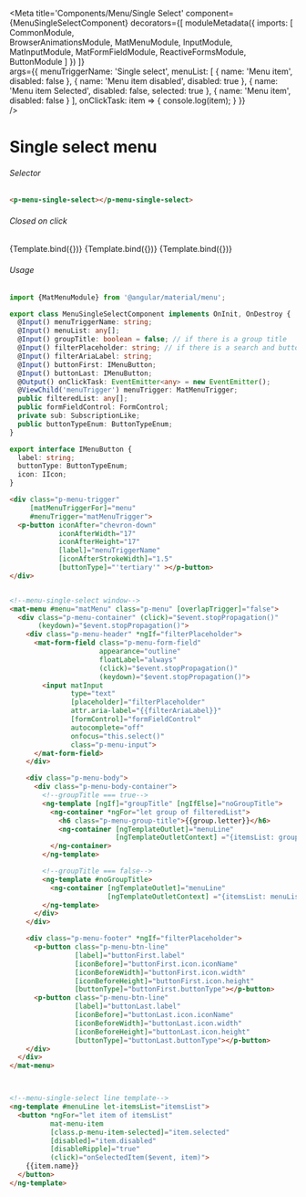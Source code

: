 



<Meta title='Components/Menu/Single Select'
    component={MenuSingleSelectComponent}
    decorators={[
      moduleMetadata({
          imports: [
              CommonModule,            
              BrowserAnimationsModule,
              MatMenuModule,
              InputModule,
              MatInputModule,
              MatFormFieldModule,
              ReactiveFormsModule,
              ButtonModule
          ]
      })
    ]}  
    args={{
      menuTriggerName: 'Single select',
      menuList: [
        { name: 'Menu item',
          disabled: false
        },
        { name: 'Menu item disabled',
          disabled: true
        },
        { name: 'Menu item Selected',
          disabled: false,
          selected: true
        },
        { name: 'Menu item',
          disabled: false
        }
      ],
      onClickTask: item => {
        console.log(item);
      }
    }}  
 />


# Single select menu

###### Selector
```html
<p-menu-single-select></p-menu-single-select>
```

###### Closed on click
<Canvas>
  <Story name="Simple Menu"
    args={{ 
    }}>
    {Template.bind({})}
  </Story>
  <Story name="Simple Menu with Group"
    args={{ 
      menuTriggerName: 'Select with Groups',
      groupTitle: true,
      menuList: stateGroups
    }}>
    {Template.bind({})}
  </Story>
  <Story name="Menu with Filter"
    args={{ 
      menuTriggerName: 'Menu with Filter',
      menuList: stateGroups,
      groupTitle: true,
      filterAriaLabel: 'Find Label',
      filterPlaceholder: 'Find Label',
      buttonFirst: {
        label: 'Share',
        buttonType: ButtonTypeEnum.Tertiary,
        icon: {
          iconName: 'eraser',
          width: '15',
          height: '15'
        }
      },
      buttonLast: {
        label: 'Reset',
        buttonType: ButtonTypeEnum.Tertiary,
        icon: {
          iconName: 'eraser',
          width: '15',
          height: '15'
        }
      }
    }}>
    {Template.bind({})}
  </Story>
</Canvas>

###### Usage
```ts
import {MatMenuModule} from '@angular/material/menu';

export class MenuSingleSelectComponent implements OnInit, OnDestroy {
  @Input() menuTriggerName: string;
  @Input() menuList: any[];
  @Input() groupTitle: boolean = false; // if there is a group title
  @Input() filterPlaceholder: string; // if there is a search and buttons
  @Input() filterAriaLabel: string;
  @Input() buttonFirst: IMenuButton;
  @Input() buttonLast: IMenuButton;
  @Output() onClickTask: EventEmitter<any> = new EventEmitter();
  @ViewChild('menuTrigger') menuTrigger: MatMenuTrigger;
  public filteredList: any[];
  public formFieldControl: FormControl;
  private sub: SubscriptionLike;
  public buttonTypeEnum: ButtonTypeEnum;
}

export interface IMenuButton {
  label: string;
  buttonType: ButtonTypeEnum;
  icon: IIcon;
}
```
```html
<div class="p-menu-trigger"
     [matMenuTriggerFor]="menu"
     #menuTrigger="matMenuTrigger">
  <p-button iconAfter="chevron-down"
            iconAfterWidth="17"
            iconAfterHeight="17"
            [label]="menuTriggerName"
            [iconAfterStrokeWidth]="1.5"
            [buttonType]="'tertiary'" ></p-button>
</div>


<!--menu-single-select window-->
<mat-menu #menu="matMenu" class="p-menu" [overlapTrigger]="false">
  <div class="p-menu-container" (click)="$event.stopPropagation()"
       (keydown)="$event.stopPropagation()">
    <div class="p-menu-header" *ngIf="filterPlaceholder">
      <mat-form-field class="p-menu-form-field"
                      appearance="outline"
                      floatLabel="always"
                      (click)="$event.stopPropagation()"
                      (keydown)="$event.stopPropagation()">
        <input matInput
               type="text"
               [placeholder]="filterPlaceholder"
               attr.aria-label="{{filterAriaLabel}}"
               [formControl]="formFieldControl"
               autocomplete="off"
               onfocus="this.select()"
               class="p-menu-input">
      </mat-form-field>
    </div>

    <div class="p-menu-body">
      <div class="p-menu-body-container">
        <!--groupTitle === true-->
        <ng-template [ngIf]="groupTitle" [ngIfElse]="noGroupTitle">
          <ng-container *ngFor="let group of filteredList">
            <h6 class="p-menu-group-title">{{group.letter}}</h6>
            <ng-container [ngTemplateOutlet]="menuLine"
                          [ngTemplateOutletContext] ="{itemsList: group.names}"></ng-container>
          </ng-container>
        </ng-template>

        <!--groupTitle === false-->
        <ng-template #noGroupTitle>
          <ng-container [ngTemplateOutlet]="menuLine"
                        [ngTemplateOutletContext] ="{itemsList: menuList}"></ng-container>
        </ng-template>
      </div>
    </div>

    <div class="p-menu-footer" *ngIf="filterPlaceholder">
      <p-button class="p-menu-btn-line"
                [label]="buttonFirst.label"
                [iconBefore]="buttonFirst.icon.iconName"
                [iconBeforeWidth]="buttonFirst.icon.width"
                [iconBeforeHeight]="buttonFirst.icon.height"
                [buttonType]="buttonFirst.buttonType"></p-button>
      <p-button class="p-menu-btn-line"
                [label]="buttonLast.label"
                [iconBefore]="buttonLast.icon.iconName"
                [iconBeforeWidth]="buttonLast.icon.width"
                [iconBeforeHeight]="buttonLast.icon.height"
                [buttonType]="buttonLast.buttonType"></p-button>
    </div>
  </div>
</mat-menu>



<!--menu-single-select line template-->
<ng-template #menuLine let-itemsList="itemsList">
  <button *ngFor="let item of itemsList"
          mat-menu-item
          [class.p-menu-item-selected]="item.selected"
          [disabled]="item.disabled"
          [disableRipple]="true"
          (click)="onSelectedItem($event, item)">
    {{item.name}}
  </button>
</ng-template>
```